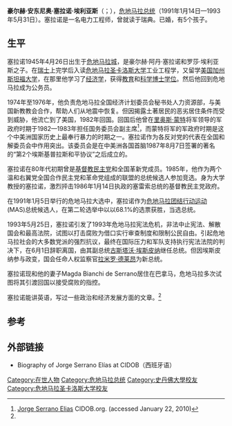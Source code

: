 {{refimprove|time=2014-04-05T04:39:27+00:00}}
{{Infobox President
| name=豪尔赫·塞拉诺
| image= <!-- only free-content images are allowed for depicting living people - see [[WP:NONFREE|WP:NONFREE]] -->
| order=第29任[[危地马拉总统|危地马拉总统]]
| term_start=1991年1月14日
| term_end=1993年6月1日
| predecessor=[[比尼西奥·塞雷索|比尼西奥·塞雷索]]
| successor=[[古斯塔沃·埃斯皮纳|古斯塔沃·埃斯皮纳]]
| birth_date={{bda|df=y|1945|4|26}}
| birth_place=[[危地马拉城|危地马拉城]]
| death_date=
| death_place=
| spouse=
| party=团结行动运动<br>(Movimiento de Acción Solidaria)
}}
'''豪尔赫·安东尼奥·塞拉诺·埃利亚斯'''（{{lang-es|Jorge Antonio Serrano Elías}}；{{bd|1945年|4月26日||catidx=J}}），[[危地马拉总统|危地马拉总统]]（1991年1月14日—1993年5月31日）。塞拉诺是一名电力工程师，曾就读于瑞典。已婚，有5个孩子。

==生平==
塞拉诺1945年4月26日出生于[[危地马拉城|危地马拉城]]，是豪尔赫·阿丹·塞拉诺和罗莎·埃利亚斯之子。在[[瑞士|瑞士]]上完学后入读[[危地马拉圣卡洛斯大学|危地马拉圣卡洛斯大学]]工业工程学，又留学[[美国|美国]][[加州|加州]][[斯坦福大学|斯坦福大学]]，在那里他学习了[[经济学|经济学]]，获得[[教育|教育]]和[[科学|科学]][[博士学位|博士学位]]。然后他回到危地马拉成为公务员。

1974年至1976年，他负责危地马拉全国经济计划委员会秘书处人力资源部，与美国新教教会合作，帮助人们从地震中恢复。但因揭露土著居民的恶劣居住条件而受到威胁，他流亡到了美国，1982年回国。回国后他曾在[[里奥斯·蒙特|里奥斯·蒙特]]将军领导的军政府时期于1982—1983年担任国务委员会副主席<ref name="#1">[http://www.cidob.org/es/documentacion/biografias_lideres_politicos/america_central_y_caribe/guatemala/jorge_serrano_elias Jorge Serrano Elias] {{Wayback|url=http://www.cidob.org/es/documentacion/biografias_lideres_politicos/america_central_y_caribe/guatemala/jorge_serrano_elias |date=20140225204511 }} CIDOB.org. (accessed January 22, 2010)</ref>，而蒙特将军的军政府时期是这个中美洲国家历史上最奉行暴力的时期之一。塞拉诺作为各反对党的代表在全国和解委员会中作用突出。该委员会是在中美洲各国首脑1987年8月7日签署的著名的“第2个埃斯基普拉斯和平协议”之后成立的。

塞拉诺在80年代初期曾是[[基督教民主党_(危地马拉)|基督教民主党]]和全国革新党成员。1985年，他作为两个温和右翼党全国合作民主党和革命党组成的联盟的总统候选人参加竞选。身为大学教授的塞拉诺，激烈抨击1986年1月14日执政的塞雷索总统的基督教民主党政府。

在1991年1月5日举行的危地马拉大选中，塞拉诺作为[[危地马拉团结行动运动|危地马拉团结行动运动]](MAS)总统候选人，在第二轮选举中以以68.1%的选票获胜，当选总统。

1993年5月25日，塞拉诺引发了1993年危地马拉宪法危机，非法中止宪法、解散国会和最高法院，试图以打击腐败为借口实行审查制度和限制公民自由。引起危地马拉社会的大多数党派的强烈抗议，最终在国际压力和军队支持执行宪法法院的判决下，在6月1日辞职离国，由其副总统[[古斯塔沃·埃斯皮纳|古斯塔沃·埃斯皮纳]]继任总统。但因埃斯皮纳参与政变，国会任命人权监察官[[拉米罗·德莱昂|拉米罗·德莱昂]]为新总统。

塞拉诺现和他的妻子Magda Bianchi de Serrano居住在巴拿马，危地马拉多次试图将其引渡回国以接受腐败的指控。

塞拉诺能讲英语，写过一些政治和经济发展方面的文章。<ref name="#1"/>

==参考==
<references/>

==外部链接==
*Biography of Jorge Serrano Elías at CIDOB（西班牙语）

{{start box}}
{{s-off}}
{{succession box|title=[[危地马拉总统|危地马拉总统]]|before=[[比尼西奥·塞雷索|比尼西奥·塞雷索]]|after=[[古斯塔沃·埃斯皮纳|古斯塔沃·埃斯皮纳]]|years=1991–1993}}
{{end box}}


{{Authority control}}
{{DEFAULTSORT:Serrano Elias, Jorge Antonio}}
[[Category:在世人物|Category:在世人物]]
[[Category:危地马拉总统|Category:危地马拉总统]]
[[Category:史丹佛大學校友|Category:史丹佛大學校友]]
[[Category:危地马拉圣卡洛斯大学校友|Category:危地马拉圣卡洛斯大学校友]]